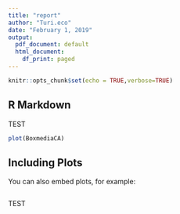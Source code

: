 ```yaml
---
title: "report"
author: "Turi.eco"
date: "February 1, 2019"
output:
  pdf_document: default
  html_document:
    df_print: paged
---
```


```r
knitr::opts_chunk$set(echo = TRUE,verbose=TRUE)

```

## R Markdown

TEST

```r
plot(BoxmediaCA)
```

## Including Plots

You can also embed plots, for example:

```r

```

TEST